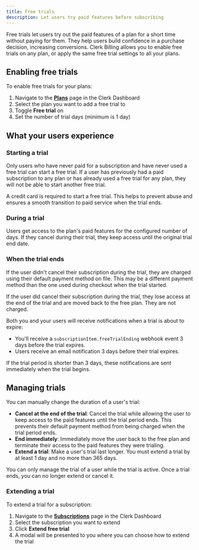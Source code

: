 ```yaml
---
title: Free trials
description: Let users try paid features before subscribing
---
```


<Include src="_partials/billing/billing-experimental" />

Free trials let users try out the paid features of a plan for a short time without paying for them.
They help users build confidence in a purchase decision, increasing conversions.
Clerk Billing allows you to enable free trials on any plan, or apply the same free trial settings to all your plans.

## Enabling free trials

To enable free trials for your plans:

1. Navigate to the [**Plans**](https://dashboard.clerk.com/last-active?path=billing/plans) page in the Clerk Dashboard
1. Select the plan you want to add a free trial to
1. Toggle **Free trial** on
1. Set the number of trial days (minimum is 1 day)

## What your users experience

### Starting a trial

Only users who have never paid for a subscription and have never used a free trial can start a free trial.
If a user has previously had a paid subscription to any plan or has already used a free trial for any plan, they will not be able to start another free trial.

A credit card is required to start a free trial.
This helps to prevent abuse and ensures a smooth transition to paid service when the trial ends.

### During a trial

Users get access to the plan's paid features for the configured number of days.
If they cancel during their trial, they keep access until the original trial end date.

### When the trial ends

If the user didn't cancel their subscription during the trial, they are charged using their default payment method on file.
This may be a different payment method than the one used during checkout when the trial started.

If the user did cancel their subscription during the trial, they lose access at the end of the trial and are moved back to the free plan.
They are not charged.

Both you and your users will receive notifications when a trial is about to expire:

- You'll receive a `subscriptionItem.freeTrialEnding` webhook event 3 days before the trial expires.
- Users receive an email notification 3 days before their trial expires.

If the trial period is shorter than 3 days, these notifications are sent immediately when the trial begins.

## Managing trials

You can manually change the duration of a user's trial:

- **Cancel at the end of the trial**: Cancel the trial while allowing the user to keep access to the paid features until the trial period ends.
  This prevents their default payment method from being charged when the trial period ends.
- **End immediately**: Immediately move the user back to the free plan and terminate their access to the paid features they were trialing.
- **Extend a trial**: Make a user's trial last longer. You must extend a trial by at least 1 day and no more than 365 days.

You can only manage the trial of a user while the trial is active. Once a trial ends, you can no longer extend or cancel it.

### Extending a trial

To extend a trial for a subscription:

1. Navigate to the [**Subscriptions**](https://dashboard.clerk.com/last-active?path=billing/subscriptions) page in the Clerk Dashboard
1. Select the subscription you want to extend
1. Click **Extend free trial**
1. A modal will be presented to you where you can choose how to extend the trial
